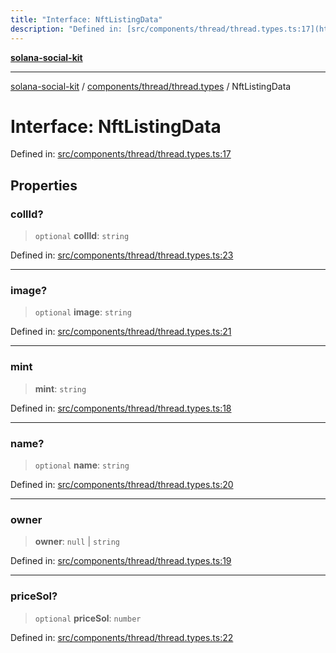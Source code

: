 ```yaml
---
title: "Interface: NftListingData"
description: "Defined in: [src/components/thread/thread.types.ts:17](https://github.com/SendArcade/solana-app-kit/blob/bd4b3556b8f469c27ebb06f4df65b3a36b43ba3b/src/components/thread/thread.types.ts#L17)"
---
```


[**solana-social-kit**](../../../../README.mdx)

***

[solana-social-kit](../../../../README.mdx) / [components/thread/thread.types](../README.mdx) / NftListingData

# Interface: NftListingData

Defined in: [src/components/thread/thread.types.ts:17](https://github.com/SendArcade/solana-app-kit/blob/bd4b3556b8f469c27ebb06f4df65b3a36b43ba3b/src/components/thread/thread.types.ts#L17)

## Properties

### collId?

> `optional` **collId**: `string`

Defined in: [src/components/thread/thread.types.ts:23](https://github.com/SendArcade/solana-app-kit/blob/bd4b3556b8f469c27ebb06f4df65b3a36b43ba3b/src/components/thread/thread.types.ts#L23)

***

### image?

> `optional` **image**: `string`

Defined in: [src/components/thread/thread.types.ts:21](https://github.com/SendArcade/solana-app-kit/blob/bd4b3556b8f469c27ebb06f4df65b3a36b43ba3b/src/components/thread/thread.types.ts#L21)

***

### mint

> **mint**: `string`

Defined in: [src/components/thread/thread.types.ts:18](https://github.com/SendArcade/solana-app-kit/blob/bd4b3556b8f469c27ebb06f4df65b3a36b43ba3b/src/components/thread/thread.types.ts#L18)

***

### name?

> `optional` **name**: `string`

Defined in: [src/components/thread/thread.types.ts:20](https://github.com/SendArcade/solana-app-kit/blob/bd4b3556b8f469c27ebb06f4df65b3a36b43ba3b/src/components/thread/thread.types.ts#L20)

***

### owner

> **owner**: `null` \| `string`

Defined in: [src/components/thread/thread.types.ts:19](https://github.com/SendArcade/solana-app-kit/blob/bd4b3556b8f469c27ebb06f4df65b3a36b43ba3b/src/components/thread/thread.types.ts#L19)

***

### priceSol?

> `optional` **priceSol**: `number`

Defined in: [src/components/thread/thread.types.ts:22](https://github.com/SendArcade/solana-app-kit/blob/bd4b3556b8f469c27ebb06f4df65b3a36b43ba3b/src/components/thread/thread.types.ts#L22)
